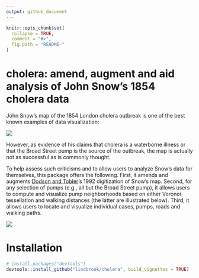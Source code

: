 ```yaml
---
output: github_document
---
```


<!-- README.md is generated from README.Rmd. Please edit that file -->

```r
knitr::opts_chunk$set(
  collapse = TRUE,
  comment = "#>",
  fig.path = "README-"
)
```

# cholera: amend, augment and aid analysis of John Snow's 1854 cholera data

John Snow's map of the 1854 London cholera outbreak is one of the best known examples of data visualization:

![](vignettes/msu-snows-mapB.jpg)

However, as evidence of his claims that cholera is a waterborne illness or that the Broad Street pump is the source of the outbreak, the map is actually not as successful as is commonly thought.

To help assess such criticisms and to allow users to analyze Snow's data for themselves, this package offers the following. First, it amends and augments [Dodson and Tobler](http://www.ncgia.ucsb.edu/pubs/snow/snow.html)'s 1992 digitization of Snow's map. Second, for any selection of pumps (e.g., all but the Broad Street pump), it allows users to compute and visualize pump neighborhoods based on either Voronoi tessellation and walking distances (the latter are illustrated below). Third, it allows users to locate and visualize individual cases, pumps, roads and walking paths.

![](vignettes/walking.paths.graph8.all.png)

# Installation

```R
# install.packages("devtools")
devtools::install_github("lindbrook/cholera", build_vignettes = TRUE)
```
